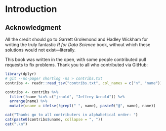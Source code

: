 # Introduction

## Acknowledgment

All the credit should go to Garrett Grolemond and Hadley Wickham for writing the truly fantastic *R for Data Science* book, 
without which these solutions would not exist---literally.

This book was written in the open, with some people contributed pull requests to fix problems.
Thank you to all who contributed via GitHub:
```r
library(dplyr)
# git --no-pager shortlog -ns > contribs.txt
contribs <- readr::read_tsv("contribs.txt", col_names = c("n", "name"))

contribs <- contribs %>% 
  filter(!name %in% c("jrnold", "Jeffrey Arnold")) %>%
  arrange(name) %>% 
  mutate(uname = ifelse(!grepl(" ", name), paste0("@", name), name))

cat("Thanks go to all contributers in alphabetical order: ")
cat(paste0(contribs$uname, collapse = ", "))
cat(".\n")
```

